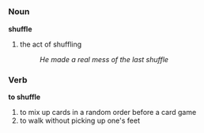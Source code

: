 =={{en}}==
===Noun===
'''shuffle'''
#the act of shuffling
#:''He made a real mess of the last shuffle''

===Verb===
'''to shuffle'''
#to mix up cards in a random order before a card game
#to walk without picking up one's feet